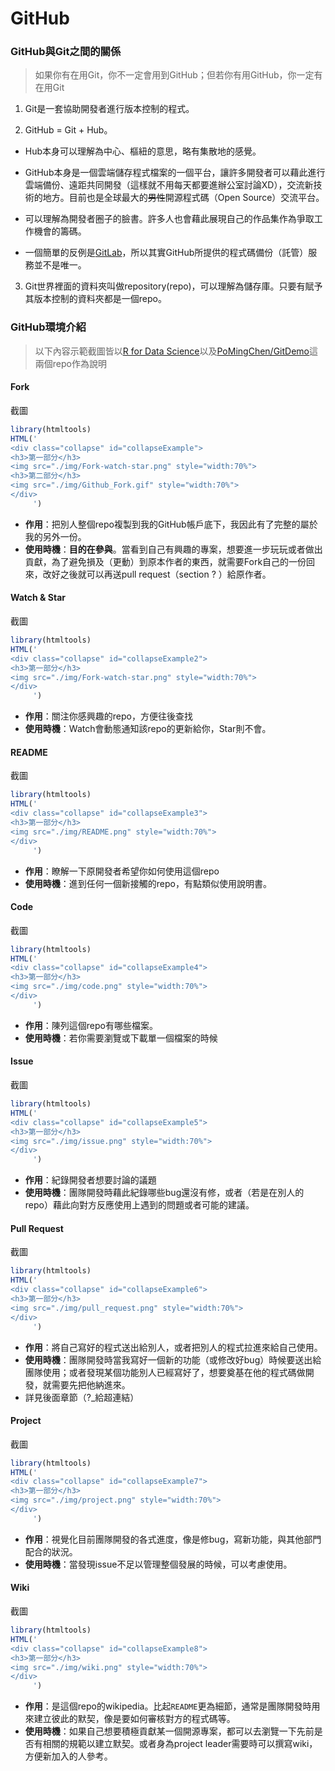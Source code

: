 # GitHub

### GitHub與Git之間的關係{-}

> 如果你有在用Git，你不一定會用到GitHub；但若你有用GitHub，你一定有在用Git

1. Git是一套協助開發者進行版本控制的程式。

2. GitHub = Git + Hub。

  - Hub本身可以理解為中心、樞紐的意思，略有集散地的感覺。

  - GitHub本身是一個雲端儲存程式檔案的一個平台，讓許多開發者可以藉此進行雲端備份、遠距共同開發（這樣就不用每天都要進辦公室討論XD），交流新技術的地方。目前也是全球最大的~~男性~~開源程式碼（Open Source）交流平台。

  - 可以理解為開發者圈子的臉書。許多人也會藉此展現自己的作品集作為爭取工作機會的籌碼。

  - 一個簡單的反例是[GitLab](https://about.gitlab.com)，所以其實GitHub所提供的程式碼備份（託管）服務並不是唯一。

3. Git世界裡面的資料夾叫做repository(repo)，可以理解為儲存庫。只要有賦予其版本控制的資料夾都是一個repo。

### GitHub環境介紹{-}

> 以下內容示範截圖皆以[R for Data Science](https://GitHub.com/hadley/r4ds)以及[PoMingChen/GitDemo](https://GitHub.com/PoMingChen/GitDemo)這兩個repo作為說明

#### Fork{-}

<div class="alert white">
截圖<a data-toggle="collapse" href="#collapseExample" role="button" aria-expanded="false" aria-controls="collapseExample"><i class="fa fa-image"></i></a>
</div>

```r
library(htmltools)
HTML('
<div class="collapse" id="collapseExample">
<h3>第一部分</h3>
<img src="./img/Fork-watch-star.png" style="width:70%">
<h3>第二部分</h3>
<img src="./img/Github_Fork.gif" style="width:70%">
</div>
     ')
```

- **作用**：把別人整個repo複製到我的GitHub帳戶底下，我因此有了完整的屬於我的另外一份。
- **使用時機**：**目的在參與**。當看到自己有興趣的專案，想要進一步玩玩或者做出貢獻，為了避免損及（更動）到原本作者的東西，就需要Fork自己的一份回來，改好之後就可以再送pull request（section ? ）給原作者。

#### Watch & Star{-}

<div class="alert white">
截圖<a data-toggle="collapse" href="#collapseExample2" role="button" aria-expanded="false" aria-controls="collapseExample"><i class="fa fa-image"></i></a>
</div>

```r
library(htmltools)
HTML('
<div class="collapse" id="collapseExample2">
<h3>第一部分</h3>
<img src="./img/Fork-watch-star.png" style="width:70%">
</div>
     ')
```

- **作用**：關注你感興趣的repo，方便往後查找
- **使用時機**：Watch會動態通知該repo的更新給你，Star則不會。

#### README{-}

<div class="alert white">
截圖<a data-toggle="collapse" href="#collapseExample3" role="button" aria-expanded="false" aria-controls="collapseExample"><i class="fa fa-image"></i></a>
</div>

```r
library(htmltools)
HTML('
<div class="collapse" id="collapseExample3">
<h3>第一部分</h3>
<img src="./img/README.png" style="width:70%">
</div>
     ')
```

- **作用**：瞭解一下原開發者希望你如何使用這個repo
- **使用時機**：進到任何一個新接觸的repo，有點類似使用說明書。

#### Code{-}
<div class="alert white">
截圖<a data-toggle="collapse" href="#collapseExample4" role="button" aria-expanded="false" aria-controls="collapseExample"><i class="fa fa-image"></i></a>
</div>

```r
library(htmltools)
HTML('
<div class="collapse" id="collapseExample4">
<h3>第一部分</h3>
<img src="./img/code.png" style="width:70%">
</div>
     ')
```

- **作用**：陳列這個repo有哪些檔案。
- **使用時機**：若你需要瀏覽或下載單一個檔案的時候

#### Issue{-}
<div class="alert white">
截圖<a data-toggle="collapse" href="#collapseExample5" role="button" aria-expanded="false" aria-controls="collapseExample"><i class="fa fa-image"></i></a>
</div>

```r
library(htmltools)
HTML('
<div class="collapse" id="collapseExample5">
<h3>第一部分</h3>
<img src="./img/issue.png" style="width:70%">
</div>
     ')
```

- **作用**：紀錄開發者想要討論的議題
- **使用時機**：團隊開發時藉此紀錄哪些bug還沒有修，或者（若是在別人的repo）藉此向對方反應使用上遇到的問題或者可能的建議。

#### Pull Request{-}
<div class="alert white">
截圖<a data-toggle="collapse" href="#collapseExample6" role="button" aria-expanded="false" aria-controls="collapseExample"><i class="fa fa-image"></i></a>
</div>

```r
library(htmltools)
HTML('
<div class="collapse" id="collapseExample6">
<h3>第一部分</h3>
<img src="./img/pull_request.png" style="width:70%">
</div>
     ')
```

- **作用**：將自己寫好的程式送出給別人，或者把別人的程式拉進來給自己使用。
- **使用時機**：團隊開發時當我寫好一個新的功能（或修改好bug）時候要送出給團隊使用；或者發現某個功能別人已經寫好了，想要奠基在他的程式碼做開發，就需要先把他納進來。
- 詳見後面章節（?_給超連結）

#### Project{-}
<div class="alert white">
截圖<a data-toggle="collapse" href="#collapseExample7" role="button" aria-expanded="false" aria-controls="collapseExample"><i class="fa fa-image"></i></a>
</div>

```r
library(htmltools)
HTML('
<div class="collapse" id="collapseExample7">
<h3>第一部分</h3>
<img src="./img/project.png" style="width:70%">
</div>
     ')
```

- **作用**：視覺化目前團隊開發的各式進度，像是修bug，寫新功能，與其他部門配合的狀況。
- **使用時機**：當發現issue不足以管理整個發展的時候，可以考慮使用。

#### Wiki{-}
<div class="alert white">
截圖<a data-toggle="collapse" href="#collapseExample8" role="button" aria-expanded="false" aria-controls="collapseExample"><i class="fa fa-image"></i></a>
</div>

```r
library(htmltools)
HTML('
<div class="collapse" id="collapseExample8">
<h3>第一部分</h3>
<img src="./img/wiki.png" style="width:70%">
</div>
     ')
```

- **作用**：是這個repo的wikipedia。比起`README`更為細節，通常是團隊開發時用來建立彼此的默契，像是要如何審核對方的程式碼等。
- **使用時機**：如果自己想要積極貢獻某一個開源專案，都可以去瀏覽一下先前是否有相關的規範以建立默契。或者身為project leader需要時可以撰寫wiki，方便新加入的人參考。
